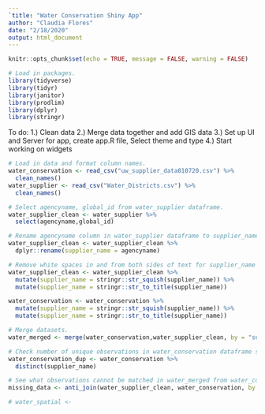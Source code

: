 ```yaml
---
`title: "Water Conservation Shiny App"
author: "Claudia Flores"
date: "2/18/2020"
output: html_document
---
```


```r
knitr::opts_chunk$set(echo = TRUE, message = FALSE, warning = FALSE)
```

```r
# Load in packages. 
library(tidyverse)
library(tidyr) 
library(janitor)
library(prodlim)
library(dplyr)
library(stringr)
```

To do:
1.) Clean data
2.) Merge data together and add GIS data
3.) Set up UI and Server for app, create app.R file, Select theme and type
4.) Start working on widgets 

```r
# Load in data and format column names.
water_conservation <- read_csv("uw_supplier_data010720.csv") %>% 
  clean_names()
water_supplier <- read_csv("Water_Districts.csv") %>% 
  clean_names()

# Select agencyname, global_id from water_supplier dataframe.
water_supplier_clean <- water_supplier %>% 
  select(agencyname,global_id)

# Rename agencyname column in water_supplier dataframe to supplier_name.
water_supplier_clean <- water_supplier_clean %>%
  dplyr::rename(supplier_name = agencyname)

# Remove white spaces in and from both sides of text for supplier_name column in both datafames.
water_supplier_clean <- water_supplier_clean %>% 
  mutate(supplier_name = stringr::str_squish(supplier_name)) %>% 
  mutate(supplier_name = stringr::str_to_title(supplier_name))

water_conservation <- water_conservation %>% 
  mutate(supplier_name = stringr::str_squish(supplier_name)) %>% 
  mutate(supplier_name = stringr::str_to_title(supplier_name))

# Merge datasets.
water_merged <- merge(water_conservation,water_supplier_clean, by = "supplier_name")

# Check number of unique observations in water_conservation dataframe supplier_name column.
water_conservation_dup <- water_conservation %>% 
  distinct(supplier_name)

# See what observations cannot be matched in water_merged from water_conservation and water_supplier dataframes.
missing_data <- anti_join(water_supplier_clean, water_conservation, by = "supplier_name")

# water_spatial <- 

```


















